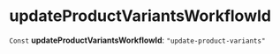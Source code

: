 
# updateProductVariantsWorkflowId

 `Const` **updateProductVariantsWorkflowId**: `"update-product-variants"`
